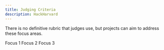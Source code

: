 ```yaml
---
title: Judging Criteria
description: HackHarvard
---
```



There is no definitive rubric that judges use, but projects can aim to address these focus areas.

<Card title="Focus 1" icon="laptop">
	Focus 1
</Card>
<Card title="Focus 2" icon="laptop">
	Focus 2
</Card>
<Card title="Focus 3" icon="laptop">
	Focus 3
</Card>